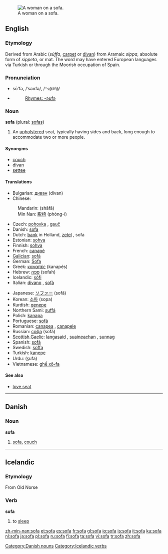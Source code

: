 {{see|sofá|Sofa}}
[[Image:Edouard Manet 042.jpg|thumb|right|A woman on a sofa. ]]
==English==
{{wikipedia}}

===Etymology===
Derived from Arabic {{ARchar|[[صفة]]}} (''súffa'', [[carpet]] or [[divan]]) from Aramaic ''sippa'', absolute form of ''sippeta'', or mat. The word may have entered European languages via Turkish or through the Moorish occupation of Spain.

===Pronunciation===
*sō'fə, /ˈsəʊfə/, /<tt>"s@Uf@</tt>/
*{{audio|en-us-sofa.ogg|Audio (US)}}
*:[[Rhymes:English:-əʊfə|Rhymes: -əʊfə]]

===Noun===
'''sofa''' (plural: [[sofas]])

# An [[upholster]]ed seat, typically having sides and back, long enough to accommodate two or more people.

====Synonyms====
*[[couch]]
*[[divan]]
*[[settee]]

====Translations====
{{top|upholstered seat}}
*Bulgarian: [[диван]] (divan) {{n}}
*Chinese:
:Mandarin: {{zh-ts|[[沙發]]|[[沙发]]}} (shāfā)
:Min Nan: [[膨椅]] (phòng-í)
*Czech: [[pohovka]] {{f}}, [[gauč]] {{m}}
*Danish: [[#Danish|sofa]]
*Dutch: [[bank]] {{f}} {{m}} in Holland, [[zetel]] {{m}}, sofa {{m}}
*Estonian: [[sohva]]
*Finnish: [[sohva]]
*French: [[canapé]] {{m}}
*[[Galician]]: [[sofá]] {{m}}
*German: [[Sofa]] {{n}}
*Greek: [[καναπές]] (kanapés) {{m}}
*Hebrew: [[ספה]] (sofah) {{f}}
*Icelandic: [[sófi]] {{m}}
*Italian: [[divano]] {{m}}, [[sofà]] {{m}}
{{mid}}
*Japanese: [[ソファー]] (sofā)
*Korean: [[소파]] (sopa)
*Kurdish: [[qenepe]]
*Northern Sami: [[suffá]]
*Polish: [[kanapa]] {{f}}
*Portuguese: [[sofá]] {{m}}
*Romanian: [[canapea]] {{f}}, [[canapele]] {{fpl}}
*Russian: [[софа]] (sofá) {{f}}
*[[Scottish Gaelic]]: [[langasaid]] {{f}}, [[suaineachan]] {{m}}, [[sunnag]] {{f}}
*Spanish: [[sofá]] {{m}}
*Swedish: [[soffa]] {{c}}
*Turkish: [[kanepe]]
*Urdu: {{URchar|[[صوفہ]]}} (s̱ufa)
*Vietnamese: [[ghế xô-fa]]
{{bottom}}

====See also====
*[[love seat]]

----

==Danish==

===Noun===
'''sofa'''

# [[#English|sofa]], [[couch]]

[[Category:Danish nouns]]

----

==Icelandic==

===Etymology===
From Old Norse

===Verb===
'''sofa'''

# to [[sleep]]

[[Category:Icelandic verbs]]

[[zh-min-nan:sofa]]
[[et:sofa]]
[[es:sofa]]
[[fr:sofa]]
[[gl:sofa]]
[[io:sofa]]
[[is:sofa]]
[[it:sofa]]
[[ku:sofa]]
[[nl:sofa]]
[[ja:sofa]]
[[pl:sofa]]
[[ru:sofa]]
[[fi:sofa]]
[[ta:sofa]]
[[vi:sofa]]
[[tr:sofa]]
[[zh:sofa]]